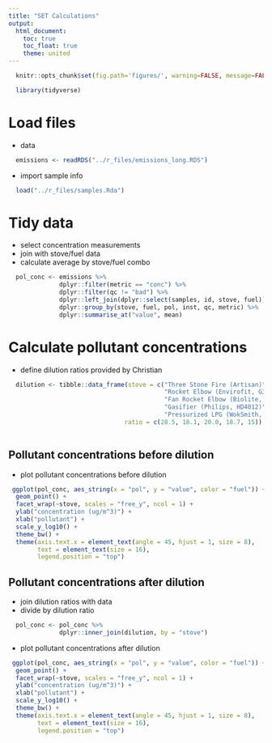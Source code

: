 ```yaml
---
title: "SET Calculations"
output:
  html_document:
    toc: true
    toc_float: true
    theme: united
---
```


```r
  knitr::opts_chunk$set(fig.path='figures/', warning=FALSE, message=FALSE, cache=FALSE)
```

```r
  library(tidyverse)
```

# Load files

* data

```r
  emissions <- readRDS("../r_files/emissions_long.RDS")
```

* import sample info

```r
  load("../r_files/samples.Rda")
```

# Tidy data

* select concentration measurements 
* join with stove/fuel data 
* calculate average by stove/fuel combo

```r
  pol_conc <- emissions %>%
              dplyr::filter(metric == "conc") %>%
              dplyr::filter(qc != "bad") %>%
              dplyr::left_join(dplyr::select(samples, id, stove, fuel)) %>%
              dplyr::group_by(stove, fuel, pol, inst, qc, metric) %>%
              dplyr::summarise_at("value", mean)
```

# Calculate pollutant concentrations 

* define dilution ratios provided by Christian 

```r
  dilution <- tibble::data_frame(stove = c("Three Stone Fire (Artisan)",
                                           "Rocket Elbow (Envirofit, G3300)",
                                           "Fan Rocket Elbow (Biolite, HomeStove)",
                                           "Gasifier (Philips, HD4012)",
                                           "Pressurized LPG (WokSmith, WS-C1-25K)"),
                                ratio = c(28.5, 18.1, 20.0, 18.7, 15)) 
                                           
```

## Pollutant concentrations before dilution

* plot pollutant concentrations before dilution

```r
 ggplot(pol_conc, aes_string(x = "pol", y = "value", color = "fuel")) +
  geom_point() + 
  facet_wrap(~stove, scales = "free_y", ncol = 1) +
  ylab("concentration (ug/m^3)") +
  xlab("pollutant") +
  scale_y_log10() +
  theme_bw() + 
  theme(axis.text.x = element_text(angle = 45, hjust = 1, size = 8),
        text = element_text(size = 16),
        legend.position = "top")
```

## Pollutant concentrations after dilution

* join dilution ratios with data
* divide by dilution ratio

```r
  pol_conc <- pol_conc %>%
              dplyr::inner_join(dilution, by = "stove") 
```

* plot pollutant concentrations after dilution

```r
 ggplot(pol_conc, aes_string(x = "pol", y = "value", color = "fuel")) +
  geom_point() + 
  facet_wrap(~stove, scales = "free_y", ncol = 1) +
  ylab("concentration (ug/m^3)") +
  xlab("pollutant") +
  scale_y_log10() +
  theme_bw() + 
  theme(axis.text.x = element_text(angle = 45, hjust = 1, size = 8),
        text = element_text(size = 16),
        legend.position = "top")
```
